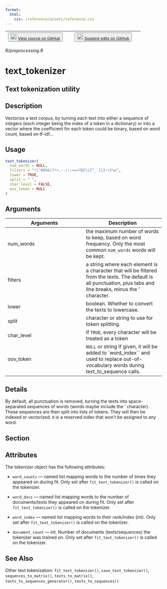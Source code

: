 ```yaml
---
format:
  html:
    css: /reference/assets/reference.css
---
```


| <button class="button"> ![](/reference/assets/GitHub-Mark-32px.png){width="20"} [View source on GitHub](https://github.com/rstudio/keras//blob/main/R/preprocessing.R) </button> | <button class="button"> ![](/reference/assets/GitHub-Mark-32px.png){width="20"} [Suggest edits on GitHub](https://github.com/rstudio/keras//edit/main/R/preprocessing.R) </button> |
|:------------------------------:|:--------------------------------------:|

*R/preprocessing.R*

# text_tokenizer

## Text tokenization utility

## Description
Vectorize a text corpus, by turning each text into either a sequence of integers (each integer being the index of a token in a dictionary) or into a vector where the coefficient for each token could be binary, based on word count, based on tf-idf... 


## Usage
```r
text_tokenizer( 
  num_words = NULL, 
  filters = "!\"#$%&()*+,-./:;<=>?@[\\]^_`{|}~\t\n", 
  lower = TRUE, 
  split = " ", 
  char_level = FALSE, 
  oov_token = NULL 
) 
```

## Arguments
|Arguments|Description|
|---|---|
| num_words | the maximum number of words to keep, based on word frequency. Only the most common `num_words` words will be kept. |
| filters | a string where each element is a character that will be filtered from the texts. The default is all punctuation, plus tabs and line breaks, minus the ' character. |
| lower | boolean. Whether to convert the texts to lowercase. |
| split | character or string to use for token splitting. |
| char_level | if `TRUE`, every character will be treated as a token |
| oov_token | `NULL` or string If given, it will be added to `word_index`` and used to replace out-of-vocabulary words during text_to_sequence calls. |

## Details
By default, all punctuation is removed, turning the texts into space-separated sequences of words (words maybe include the ' character). These sequences are then split into lists of tokens. They will then be indexed or vectorized. `0` is a reserved index that won't be assigned to any word. 

## Section

## Attributes

The tokenizer object has the following attributes: 

- `word_counts` --- named list mapping words to the number of times they appeared on during fit. Only set after `fit_text_tokenizer()` is called on the tokenizer. 

- `word_docs` --- named list mapping words to the number of documents/texts they appeared on during fit. Only set after `fit_text_tokenizer()` is called on the tokenizer. 

- `word_index` --- named list mapping words to their rank/index (int). Only set after `fit_text_tokenizer()` is called on the tokenizer. 

- `document_count` --- int. Number of documents (texts/sequences) the tokenizer was trained on. Only set after `fit_text_tokenizer()` is called on the tokenizer. 




## See Also
Other text tokenization:  `fit_text_tokenizer()`, `save_text_tokenizer()`, `sequences_to_matrix()`, `texts_to_matrix()`, `texts_to_sequences_generator()`, `texts_to_sequences()`

